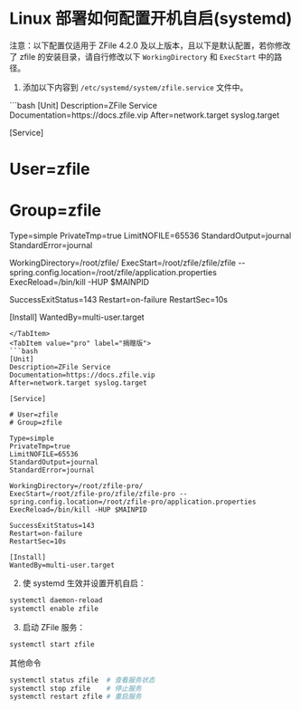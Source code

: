 
# Linux 部署如何配置开机自启(systemd)

注意：以下配置仅适用于 ZFile 4.2.0 及以上版本，且以下是默认配置，若你修改了 zfile 的安装目录，请自行修改以下 `WorkingDirectory` 和 `ExecStart` 中的路径。

1. 添加以下内容到 `/etc/systemd/system/zfile.service` 文件中。
<Tabs>
<TabItem value="os" label="开源版">
```bash
[Unit]
Description=ZFile Service
Documentation=https://docs.zfile.vip
After=network.target syslog.target

[Service]

# User=zfile
# Group=zfile

Type=simple
PrivateTmp=true
LimitNOFILE=65536
StandardOutput=journal
StandardError=journal

WorkingDirectory=/root/zfile/
ExecStart=/root/zfile/zfile/zfile --spring.config.location=/root/zfile/application.properties
ExecReload=/bin/kill -HUP $MAINPID

SuccessExitStatus=143
Restart=on-failure
RestartSec=10s

[Install]
WantedBy=multi-user.target
```
</TabItem>
<TabItem value="pro" label="捐赠版">
```bash
[Unit]
Description=ZFile Service
Documentation=https://docs.zfile.vip
After=network.target syslog.target

[Service]

# User=zfile
# Group=zfile

Type=simple
PrivateTmp=true
LimitNOFILE=65536
StandardOutput=journal
StandardError=journal

WorkingDirectory=/root/zfile-pro/
ExecStart=/root/zfile-pro/zfile/zfile-pro --spring.config.location=/root/zfile-pro/application.properties
ExecReload=/bin/kill -HUP $MAINPID

SuccessExitStatus=143
Restart=on-failure
RestartSec=10s

[Install]
WantedBy=multi-user.target
```
</TabItem>
</Tabs>

2. 使 systemd 生效并设置开机自启：
```bash
systemctl daemon-reload
systemctl enable zfile
```

3. 启动 ZFile 服务：
```bash
systemctl start zfile
```

其他命令
```bash
systemctl status zfile  # 查看服务状态
systemctl stop zfile    # 停止服务
systemctl restart zfile # 重启服务
```